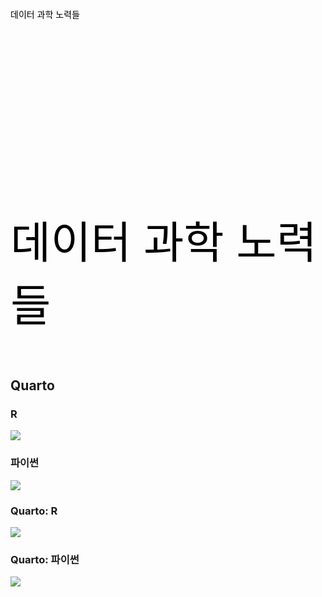 ##  {auto-animate="true"}

::: {style="margin-top: 100px; color: black"}
데이터 과학 노력들
:::

##  {auto-animate="true"}

::: {style="margin-top: 300px; font-size: 5em; color: black;"}
데이터 과학 노력들
:::

## Quarto

### R

![](../../fig/quarto_workflow/rmd-knitr.png)

### 파이썬

![](../../fig/quarto_workflow/jupyter-alone.png)

### Quarto: R

![](../../fig/quarto_workflow/qmd-knitr.png)

### Quarto: 파이썬

![](../../fig/quarto_workflow/qmd-jupyter.png)
